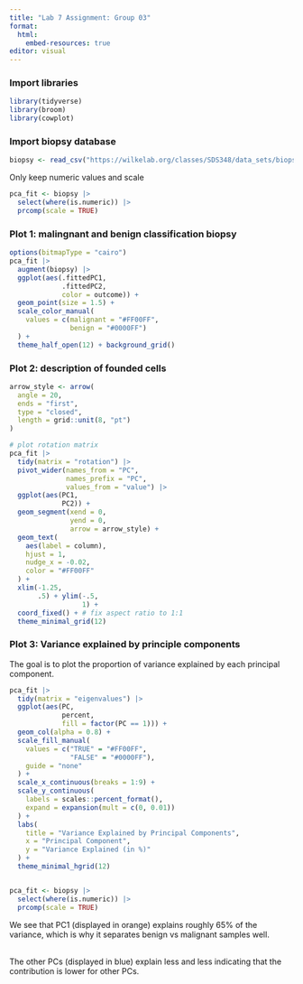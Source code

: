 ```yaml
---
title: "Lab 7 Assignment: Group 03"
format:
  html:
    embed-resources: true
editor: visual
---
```


### Import libraries

```r
library(tidyverse)
library(broom) 
library(cowplot)
```

### Import biopsy database

```r
biopsy <- read_csv("https://wilkelab.org/classes/SDS348/data_sets/biopsy.csv")
```

Only keep numeric values and scale

```r
pca_fit <- biopsy |>
  select(where(is.numeric)) |>
  prcomp(scale = TRUE) 
```

### Plot 1: malingnant and benign classification biopsy

```r
options(bitmapType = "cairo")
pca_fit |>
  augment(biopsy) |> 
  ggplot(aes(.fittedPC1,
             .fittedPC2,
             color = outcome)) + 
  geom_point(size = 1.5) +
  scale_color_manual(
    values = c(malignant = "#FF00FF",
               benign = "#0000FF")
  ) +
  theme_half_open(12) + background_grid()
```

### Plot 2: description of founded cells

```r
arrow_style <- arrow(
  angle = 20,
  ends = "first",
  type = "closed",
  length = grid::unit(8, "pt")
)

# plot rotation matrix
pca_fit |>
  tidy(matrix = "rotation") |>
  pivot_wider(names_from = "PC",
              names_prefix = "PC",
              values_from = "value") |>
  ggplot(aes(PC1,
             PC2)) +
  geom_segment(xend = 0,
               yend = 0,
               arrow = arrow_style) +
  geom_text(
    aes(label = column),
    hjust = 1,
    nudge_x = -0.02, 
    color = "#FF00FF"
  ) +
  xlim(-1.25,
       .5) + ylim(-.5,
                  1) +
  coord_fixed() + # fix aspect ratio to 1:1
  theme_minimal_grid(12)
```

### Plot 3: Variance explained by principle components

The goal is to plot the proportion of variance explained by each principal component.

```r
pca_fit |>
  tidy(matrix = "eigenvalues") |>
  ggplot(aes(PC,
             percent,
             fill = factor(PC == 1))) +
  geom_col(alpha = 0.8) +
  scale_fill_manual(
    values = c("TRUE" = "#FF00FF",
               "FALSE" = "#0000FF"), 
    guide = "none" 
  ) +
  scale_x_continuous(breaks = 1:9) +
  scale_y_continuous(
    labels = scales::percent_format(),
    expand = expansion(mult = c(0, 0.01))
  ) +
  labs(
    title = "Variance Explained by Principal Components",
    x = "Principal Component",
    y = "Variance Explained (in %)"
  ) +
  theme_minimal_hgrid(12)


pca_fit <- biopsy |> 
  select(where(is.numeric)) |>
  prcomp(scale = TRUE) 
```

We see that PC1 (displayed in orange) explains roughly 65% of the variance, which is why it separates benign vs malignant samples well.

\
The other PCs (displayed in blue) explain less and less indicating that the contribution is lower for other PCs.
